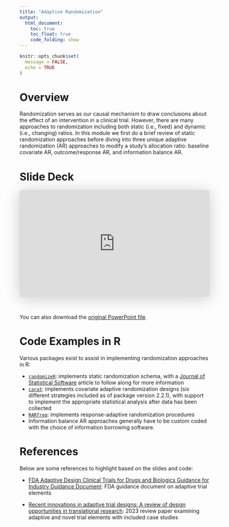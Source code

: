 ```yaml
---
title: "Adaptive Randomization"
output:
  html_document: 
    toc: true
    toc_float: true
    code_folding: show
---
```


```r
knitr::opts_chunk$set(
  message = FALSE,
  echo = TRUE
)
```


# Overview

Randomization serves as our causal mechanism to draw conclusions about the effect of an intervention in a clinical trial. However, there are many approaches to randomization including both static (i.e., fixed) and dynamic (i.e., changing) ratios. In this module we first do a brief review of static randomization approaches before diving into three unique adaptive randomization (AR) approaches to modify a study's allocation ratio: baseline covariate AR, outcome/response AR, and information balance AR.


# Slide Deck

<iframe class="speakerdeck-iframe" style="border: 0px; background: rgba(0, 0, 0, 0.1) padding-box; margin: 0px; padding: 0px; border-radius: 6px; box-shadow: rgba(0, 0, 0, 0.2) 0px 5px 40px; width: 100%; height: auto; aspect-ratio: 560 / 315;" frameborder="0" src="https://speakerdeck.com/player/1634ab53e8c74d38af22737e1374fb44" title="Adaptive Randomization" allowfullscreen="true" data-ratio="1.7777777777777777"></iframe>

&nbsp;

You can also download the [original PowerPoint file](./files/Slides/7_adaptive_randomization.pptx).


# Code Examples in R

Various packages exist to assist in implementing randomization approaches in R:

* [`randomizeR`](https://cran.r-project.org/web/packages/randomizeR/index.html): implements static randomization schema, with a [Journal of Statistical Software](https://www.ideal.rwth-aachen.de/wp-content/uploads/2017/11/article_accepted.pdf) article to follow along for more information
* [`carat`](https://cran.r-project.org/web/packages/carat/index.html): implements covariate adaptive randomization designs (six different strategies included as of package version 2.2.1), with support to implement the appropriate statistical analysis after data has been collected
* [`RARfreq`](https://cran.rstudio.com/web/packages/RARfreq/index.html): implements response-adaptive randomization procedures
* Information balance AR approaches generally have to be custom coded with the choice of information borrowing software.


# References

Below are some references to highlight based on the slides and code:

* [FDA Adaptive Design Clinical Trials for Drugs and Biologics Guidance for Industry Guidance Document](https://www.fda.gov/regulatory-information/search-fda-guidance-documents/adaptive-design-clinical-trials-drugs-and-biologics-guidance-industry): FDA guidance document on adaptive trial elements

* [Recent innovations in adaptive trial designs: A review of design opportunities in translational research](https://www.cambridge.org/core/journals/journal-of-clinical-and-translational-science/article/recent-innovations-in-adaptive-trial-designs-a-review-of-design-opportunities-in-translational-research/614EAFEA5E89CA035E82E152AF660E5D?utm_campaign=shareaholic&utm_medium=copy_link&utm_source=bookmark): 2023 review paper examining adaptive and novel trial elements with included case studies

